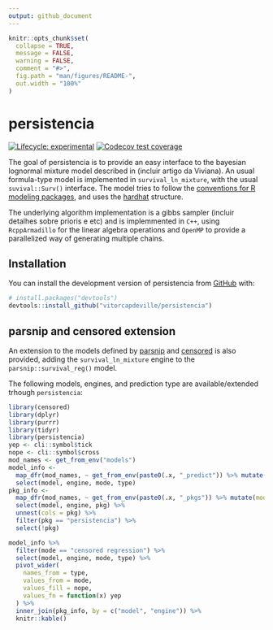 ```yaml
---
output: github_document
---
```


<!-- README.md is generated from README.Rmd. Please edit that file -->

```r
knitr::opts_chunk$set(
  collapse = TRUE,
  message = FALSE,
  warning = FALSE,
  comment = "#>",
  fig.path = "man/figures/README-",
  out.width = "100%"
)
```

# persistencia

<!-- badges: start -->
[![Lifecycle: experimental](https://img.shields.io/badge/lifecycle-experimental-orange.svg)](https://lifecycle.r-lib.org/articles/stages.html#experimental)
[![Codecov test coverage](https://codecov.io/gh/vitorcapdeville/persistencia/branch/master/graph/badge.svg)](https://app.codecov.io/gh/vitorcapdeville/persistencia?branch=master)
<!-- badges: end -->

The goal of persistencia is to provide an easy interface to the bayesian lognormal mixture model described in (incluir artigo da Viviana).
An usual formula-type model is implemented in `survival_ln_mixture`, with the usual `suvival::Surv()` interface.
The model tries to follow the [conventions for R modeling packages](https://tidymodels.github.io/model-implementation-principles/),
and uses the [hardhat](https://hardhat.tidymodels.org/) structure.

The underlying algorithm implementation is a gibbs sampler (incluir detalhes sobre prioris e etc) and is implemmented in `C++`, using `RcppArmadillo` for the linear algebra operations
and `OpenMP` to provide a parallelized way of generating multiple chains.

## Installation

You can install the development version of persistencia from [GitHub](https://github.com/) with:

``` r
# install.packages("devtools")
devtools::install_github("vitorcapdeville/persistencia")
```
## parsnip and censored extension

An extension to the models defined by [parsnip](https://parsnip.tidymodels.org/index.html) and [censored](https://censored.tidymodels.org/articles/examples.html)
is also provided, adding the `survival_ln_mixture` engine to the `parsnip::survival_reg()` model.

The following models, engines, and prediction type are available/extended trhough `persistencia`:

```r
library(censored)
library(dplyr)
library(purrr)
library(tidyr)
library(persistencia)
yep <- cli::symbol$tick
nope <- cli::symbol$cross
mod_names <- get_from_env("models")
model_info <-
  map_dfr(mod_names, ~ get_from_env(paste0(.x, "_predict")) %>% mutate(model = .x)) %>%
  select(model, engine, mode, type)
pkg_info <-
  map_dfr(mod_names, ~ get_from_env(paste0(.x, "_pkgs")) %>% mutate(model = .x)) %>%
  select(model, engine, pkg) %>%
  unnest(cols = pkg) %>%
  filter(pkg == "persistencia") %>%
  select(!pkg)

model_info %>%
  filter(mode == "censored regression") %>%
  select(model, engine, mode, type) %>%
  pivot_wider(
    names_from = type,
    values_from = mode,
    values_fill = nope,
    values_fn = function(x) yep
  ) %>%
  inner_join(pkg_info, by = c("model", "engine")) %>%
  knitr::kable()
```
